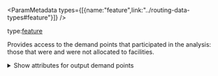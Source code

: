 

<ParamMetadata types={[{name:"feature",link:"../routing-data-types#feature"}]} />

<p class="space-x-2"><span><span class="font-sm text-color-3">type:</span><a class="font-sm text-color-3" href="../routing-data-types#feature">feature</a></span></p>

Provides access to the demand points that participated in the analysis: those that were and were not allocated to facilities.

<details>
 <summary><span class="font-sm text-color-link">Show attributes for output demand points</span></summary>

-   <p class="space-x-2"><span class="font-bold">Name</span><span class="font-sm text-color-3">string (length: 500)</span><span class="font-bold text-[#00619b]">nullable</span></p>

    The name of the demand point. The values for this field are copied from the `Name` field on the input demand points.

-  <p class="space-x-2"><span class="font-bold">FacilityOID</span><span class="font-sm text-color-3">integer</span><span class="font-bold text-[#00619b]">nullable</span></p>

    The `ObjectID`value of the facility to which this demand point is allocated. The field value is Null if the demand point is not allocated to any facility. This field is often used to join information from the input facilities to the output demand points.

-  <p class="space-x-2"><span class="font-bold">DemandOID</span><span class="font-sm text-color-3">integer</span><span class="font-bold text-[#00619b]">nullable</span></p>

    The `ObjectID` value of the corresponding input demand point feature. This field is often used to join information.

-  <p class="space-x-2"><span class="font-bold">Weight</span><span class="font-sm text-color-3">integer</span><span class="font-bold text-[#00619b]">nullable</span></p>

    The relative weighting of the demand point. The values for this field are copied from the Weight field on the input demand points.

-  <p class="space-x-2"><span class="font-bold">AllocatedWeight</span><span class="font-sm text-color-3">integer</span><span class="font-bold text-[#00619b]">nullable</span></p>

   The amount of demand allocated to chosen and required facilities. The value excludes demand allocated to competing facilities. The value options are as follows:

    -   `Null`—The demand point wasn't assigned to any facility. This can result, for example, if the demand point could not be reached from any facility.
    -   `0`—The demand point was only assigned to competing facilities.
    -   `Positive, nonzero value`—Indicates how much demand is assigned to the chosen and required facilities. 

-   <p class="space-x-2"><span class="font-bold">GroupName</span><span class="font-sm text-color-3">string (length: 500)</span><span class="font-bold text-[#00619b]">nullable</span></p>

    The name of the group of which the demand point is a part. The values for this field are copied from the `GroupName` field on the input demand points.

-  <p class="space-x-2"><span class="font-bold">ImpedanceTransformation</span><span class="font-sm text-color-3">integer</span><span class="font-bold text-[#00619b]">nullable</span></p>

    The values for this field are copied from the `ImpedanceTransformation` field on the input demand points.

-  <p class="space-x-2"><span class="font-bold">ImpedanceParameter</span><span class="font-sm text-color-3">number</span><span class="font-bold text-[#00619b]">nullable</span></p>

    The values for this field are copied from the `ImpedanceParameter` field on the input demand points.

-  <p class="space-x-2"><span class="font-bold">Cutoff</span><span class="font-sm text-color-3">number</span><span class="font-bold text-[#00619b]">nullable</span></p>

    The demand point can't be allocated to a facility that is beyond the value indicated here. The values for this field are copied from the Cutoff field on the input demand points.

<NetworkLocation />

<Stats />

-   <p class="space-x-2"><span class="font-bold">Bearing</span><span class="font-sm text-color-3">number (non-negative)</span><span class="font-bold text-[#00619b]">nullable</span></p>

    The values for this field are copied from the `Bearing` field on the input facilities.

-   <p class="space-x-2"><span class="font-bold">BearingTol</span><span class="font-sm text-color-3">number (non-negative)</span><span class="font-bold text-[#00619b]">nullable</span></p>

    The values for this field are copied from the `BearingTol` field on the input facilities.

-   <p class="space-x-2"><span class="font-bold">NavLatency</span><span class="font-sm text-color-3">number (non-negative)</span><span class="font-bold text-[#00619b]">nullable</span></p>

    The values for this field are copied from the `NavLatency` field on the input facilities.

</details>
